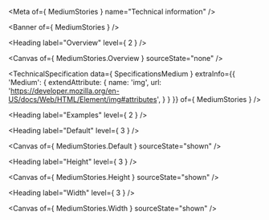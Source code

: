 
<Meta of={ MediumStories } name="Technical information" />

<Banner of={ MediumStories } />

<Heading label="Overview" level={ 2 } />

<Canvas of={ MediumStories.Overview } sourceState="none" />

<TechnicalSpecification
  data={ SpecificationsMedium }
  extraInfo={{
    'Medium': {
      extendAttribute: {
        name: 'img',
        url: 'https://developer.mozilla.org/en-US/docs/Web/HTML/Element/img#attributes',
      }
    }
  }}
  of={ MediumStories } />

<Heading label="Examples" level={ 2 } />

<Heading label="Default" level={ 3 } />

<Canvas of={ MediumStories.Default } sourceState="shown" />

<Heading label="Height" level={ 3 } />

<Canvas of={ MediumStories.Height } sourceState="shown" />

<Heading label="Width" level={ 3 } />

<Canvas of={ MediumStories.Width } sourceState="shown" />
